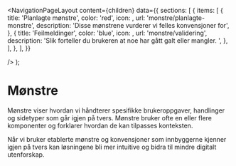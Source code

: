 
<Meta
  title='Mønstre'
  description='Beskrivelse'
/>

  <NavigationPageLayout
    content={children}
    data={{
      sections: [
        {
          items: [
            {
              title: 'Planlagte mønstre',
              color: 'red',
              icon: <ImageIcon fontSize={32} />,
              url: 'monstre/planlagte-monstre',
              description:
                'Disse mønstrene vurderer vi felles konvensjoner for',
            },
            {
              title: 'Feilmeldinger',
              color: 'blue',
              icon: <ImageIcon fontSize={32} />,
              url: 'monstre/validering',
              description:
                'Slik forteller du brukeren at noe har gått galt eller mangler. ',
            },
          ],
        },
      ],
    }}

/>
);

# Mønstre

Mønstre viser hvordan vi håndterer spesifikke brukeroppgaver, handlinger og sidetyper som går igjen på tvers. Mønstre bruker ofte en eller flere komponenter og forklarer hvordan de kan tilpasses konteksten.

Når vi bruker etablerte mønstre og konvensjoner som innbyggerne kjenner igjen på tvers kan løsningene bli mer intuitive og bidra til mindre digitalt utenforskap.
